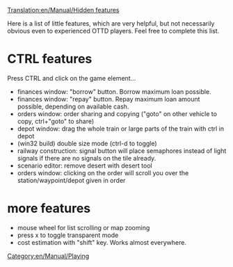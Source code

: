 [[Translation:en/Manual/Hidden features]]
[[Category:en/Manual/Playing]]

Here is a list of little features, which are very helpful, but not necessarily obvious even to experienced OTTD players. Feel free to complete this list.

=CTRL features=
Press CTRL and click on the game element...
* finances window: "borrow" button. Borrow maximum loan possible.
* finances window: "repay" button. Repay maximum loan amount possible, depending on available cash.
* orders window: order sharing and copying ("goto" on other vehicle to copy, ctrl+"goto" to share)
* depot window: drag the whole train or large parts of the train with ctrl in depot
* (win32 build) double size mode (ctrl-d to toggle)
* railway construction: signal button will place semaphores instead of light signals if there are no signals on the tile already.
* scenario editor: remove desert with desert tool
* orders window: clicking on the order will scroll you over the station/waypoint/depot given in order

=more features=
* mouse wheel for list scrolling or map zooming
* press x to toggle transparent mode
* cost estimation with "shift" key. Works almost everywhere.